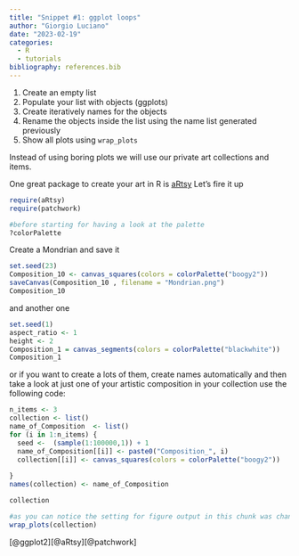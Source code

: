 ```yaml
---
title: "Snippet #1: ggplot loops"
author: "Giorgio Luciano"
date: "2023-02-19"
categories: 
  - R
  - tutorials
bibliography: references.bib
---
```


1.  Create an empty list
2.  Populate your list with objects (ggplots)
3.  Create iteratively names for the objects
4.  Rename the objects inside the list using the name list generated previously
5.  Show all plots using `wrap_plots`

Instead of using boring plots we will use our private art collections and items.

One great package to create your art in R is [aRtsy](https://CRAN.R-project.org/package=aRtsy) Let's fire it up

```r
require(aRtsy)
require(patchwork)
```

```r
#before starting for having a look at the palette 
?colorPalette
```

Create a Mondrian and save it

```r
set.seed(23)
Composition_10 <- canvas_squares(colors = colorPalette("boogy2"))
saveCanvas(Composition_10 , filename = "Mondrian.png")
Composition_10 
```

and another one

```r
set.seed(1)
aspect_ratio <- 1
height <- 2
Composition_1 = canvas_segments(colors = colorPalette("blackwhite"))
Composition_1 
```

or if you want to create a lots of them, create names automatically and then take a look at just one of your artistic composition in your collection use the following code:

```r

n_items <- 3
collection <- list()
name_of_Composition  <- list()
for (i in 1:n_items) {
  seed <-  (sample(1:100000,1)) + 1
  name_of_Composition[[i]] <- paste0("Composition_", i)
  collection[[i]] <- canvas_squares(colors = colorPalette("boogy2"))
  
}
names(collection) <- name_of_Composition

collection

```

```r
#as you can notice the setting for figure output in this chunk was changed in order to showplots with a rato of 3:1
wrap_plots(collection)
```

[@ggplot2][@aRtsy][@patchwork]

